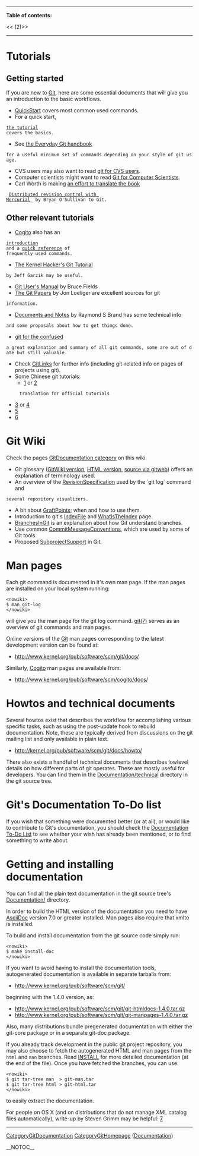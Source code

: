 ----
<b>Table of contents:</b>

<<<!-- ! TOC here -->(2)>>
----

= Tutorials =
== Getting started ==

If you are new to [[Git]], here are some essential documents that will
give you an introduction to the basic workflows.

* [[QuickStart]] covers most common used commands.
* For a quick start,
 [http://www.kernel.org/pub/software/scm/git/docs/tutorial.html the tutorial]
 covers the basics.

* See [http://www.kernel.org/pub/software/scm/git/docs/everyday.html the Everyday Git handbook]
 for a useful minimum set of commands depending on your style of git usage.

* CVS users may also want to read [http://www.kernel.org/pub/software/scm/git/docs/cvs-migration.html git for CVS users].
* Computer scientists might want to read [http://eagain.net/articles/git-for-computer-scientists/ Git for Computer Scientists].
* Carl Worth is making [http://cworth.org/hgbook-git/ an effort to translate the book]
 _[http://hgbook.red-bean.com/ Distributed revision control with Mercurial]_ by Bryan O'Sullivan to Git.

== Other relevant tutorials ==

* [[Cogito]] also has an
 [http://www.kernel.org/pub/software/scm/cogito/docs/introduction.html introduction]
 and a [http://www.kernel.org/pub/software/scm/cogito/docs/cg-ref.html quick reference] of
 frequently used commands.

* [http://linux.yyz.us/git-howto.html The Kernel Hacker's Git Tutorial]
 by Jeff Garzik may be useful.

* [http://www.fieldses.org/~bfields/git-user-manual.html Git User's Manual] by Bruce Fields
* [http://www.jdl.com The Git Papers] by Jon Loeliger are excellent sources for git 
 information.

* [http://git.rsbx.net/ Documents and Notes] by Raymond S Brand has some technical info
 and some proposals about how to get things done.

* [http://marc.theaimsgroup.com/?l=git&m=113402372012587&w=4 git for the confused]
 a great explanation and summary of all git commands, some are out of date but still valuable.

* Check [[GitLinks]] for further info (including git-related info on pages of projects using git). 
* Some Chinese git tutorials: 
** [http://www.linuxsir.org/main/doc/git/gittutorcn.htm] or [http://www.bitsun.com/documents/gittutorcn.htm]
      translation for official tutorials
* [http://www.linuxsir.org/bbs/showthread.php?t=281294] or [http://www.newsmth.net/bbscon.php?bid=392&id=422519]
* [http://my.opera.com/dahema/blog/show.dml/171011] 
* [http://www-128.ibm.com/developerworks/cn/linux/l-git/index.html]

= Git Wiki =

Check the pages [[CategoryGitDocumentation|[[GitDocumentation]] category]] on this wiki.

* Git glossary ([[GitGlossary|[[GitWiki]] version]], [http://www.kernel.org/pub/software/scm/git/docs/glossary.html HTML version], [http://www.kernel.org/git/?p=git/git.git;a=blob;hb=HEAD;f=Documentation/glossary.txt source via gitweb]) offers an explanation of terminology used.
* An overview of the [[RevisionSpecification]] used by the `git log` command and
 several repository visualizers.
* A bit about [[GraftPoint|[[GraftPoints]]]]; when and how to use them.
* Introduction to git's [[IndexFile]] and [[WhatIsTheIndex]] page.
* [[BranchesInGit]] is an explanation about how Git understand branches.
* Use common [[CommitMessageConventions]], which are used by some of Git tools. 
* Proposed [[SubprojectSupport]] in Git.

= Man pages =

Each git command is documented in it's own man page. If the man pages are installed
on your local system running: <pre><nowiki>
$ man git-log
</nowiki></pre>
will give you the man page for the git log command.
[http://www.kernel.org/pub/software/scm/git/docs/git.html git(7)]
serves as an overview of git commands and man pages.

Online versions of the [[Git]] man pages corresponding to the
latest development version can be found at:

* http://www.kernel.org/pub/software/scm/git/docs/

Similarly, [[Cogito]] man pages are available from:

* http://www.kernel.org/pub/software/scm/cogito/docs/

= Howtos and technical documents =

Several howtos exist that describes the workflow for accomplishing
various specific tasks, such as using the post-update hook to rebuild
documentation. Note, these are typically derived from discussions
on the git mailing list and only available in plain text.

* http://kernel.org/pub/software/scm/git/docs/howto/

There also exists a handful of technical documents that describes
lowlevel details on how different parts of git operates. These are
mostly useful for developers. You can find them in the
[http://repo.or.cz/w/git.git?a=tree;f=Documentation/technical;hb=HEAD Documentation/technical]
directory in the git source tree.

= Git's Documentation To-Do list =

If you wish that something were documented better (or at all), or would
like to contribute to Git's documentation, you should check the
[[Documentation To-Do List]] to see whether your wish has already been
mentioned, or to find something to write about.

= Getting and installing documentation =

You can find all the plain text documentation in the git source tree's
[http://www.kernel.org/git/?p=git/git.git;a=tree;f=Documentation Documentation/]
directory.

In order to build the HTML version of the documentation you need to have [[AsciiDoc]]
version 7.0 or greater installed. Man pages also require that xmlto is installed.

To build and install documentation from the git source code simply
run: <pre><nowiki>
$ make install-doc
</nowiki></pre>

If you want to avoid having to install the documentation tools,
autogenerated documentation is available in separate tarballs from:
* http://www.kernel.org/pub/software/scm/git/ 
beginning with the 1.4.0 version, as:
* http://www.kernel.org/pub/software/scm/git/git-htmldocs-1.4.0.tar.gz
* http://www.kernel.org/pub/software/scm/git/git-manpages-1.4.0.tar.gz
Also, many distributions bundle pregenerated documentation with either
the git-core package or in a separate git-doc package.

If you already track development in the public git project repository, you may also choose
to fetch the autogenerated HTML and man pages from the <code><nowiki>html</nowiki></code> and <code><nowiki>man</nowiki></code>
branches. Read [http://www.kernel.org/git/?p=git/git.git;a=blob;hb=HEAD;f=INSTALL INSTALL] 
for more detailed documentation (at the end of the file). Once you have fetched
the branches, you can use:
<pre><nowiki>
$ git tar-tree man  > git-man.tar
$ git tar-tree html > git-html.tar
</nowiki></pre>
to easily extract the documentation.

For people on OS X (and on distributions that do not manage XML catalog files automatically), write-up by Steven Grimm may be helpful: [http://article.gmane.org/gmane.comp.version-control.git/35565]

----
[[CategoryGitDocumentation]]
[[CategoryGitHomepage]] ([http://git.or.cz/#documentation Documentation])

__NOTOC__